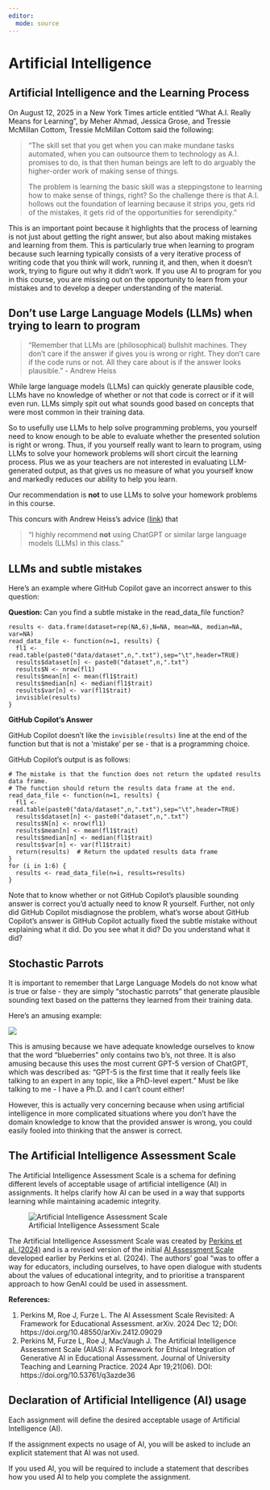 ```yaml
---
editor: 
  mode: source
---
```


# Artificial Intelligence

## Artificial Intelligence and the Learning Process

On August 12, 2025 in a New York Times article entitled "What A.I. Really Means for Learning", by Meher Ahmad, Jessica Grose, and Tressie McMillan Cottom, Tressie McMillan Cottom said the following:

> "The skill set that you get when you can make mundane tasks automated, when you can outsource them to technology as A.I. promises to do, is that then human beings are left to do arguably the higher-order work of making sense of things. 
>         
> The problem is learning the basic skill was a steppingstone to learning how to make sense of things, right? So the challenge there is that A.I. hollows out the foundation of learning because it strips you, gets rid of the mistakes, it gets rid of the opportunities for serendipity."

This is an important point because it highlights that the process of learning is not just about getting the right answer, but also about making mistakes and learning from them. This is particularly true when learning to program because such learning typically consists of a very iterative process of writing code that you think will work, running it, and then, when it doesn't work, trying to figure out why it didn't work. If you use AI to program for you in this course, you are missing out on the opportunity to learn from your mistakes and to develop a deeper understanding of the material.

## Don't use Large Language Models (LLMs) when trying to learn to program

> "Remember that LLMs are (philosophical) bullshit machines. They don’t care if the answer if gives you is wrong or right. They don’t care if the code runs or not. All they care about is if the answer looks plausible." - Andrew Heiss

While large language models (LLMs) can quickly generate plausible code, LLMs have no knowledge of whether or not that code is correct or if it will even run. LLMs simply spit out what sounds good based on concepts that were most common in their training data.

So to usefully use LLMs to help solve programming problems, you yourself need to know enough to be able to evaluate whether the presented solution is right or wrong. Thus, if you yourself really want to learn to program, using LLMs to solve your homework problems will short circuit the learning process. Plus we as your teachers are not interested in evaluating LLM-generated output, as that gives us no measure of what you yourself know and markedly reduces our ability to help you learn.

Our recommendation is **not** to use LLMs to solve your homework problems in this course.

This concurs with Andrew Heiss's advice ([link](https://datavizf24.classes.andrewheiss.com/resource/ai-bs.html)) that

> "I highly recommend **not** using ChatGPT or similar large language models (LLMs) in this class."

## LLMs and subtle mistakes

Here's an example where GitHub Copilot gave an incorrect answer to this question:

**Question:** Can you find a subtle mistake in the read_data_file function?

```         
results <- data.frame(dataset=rep(NA,6),N=NA, mean=NA, median=NA, var=NA)
read_data_file <- function(n=1, results) {
  fl1 <- read.table(paste0("data/dataset",n,".txt"),sep="\t",header=TRUE)
  results$dataset[n] <- paste0("dataset",n,".txt")
  results$N <- nrow(fl1)
  results$mean[n] <- mean(fl1$trait)
  results$median[n] <- median(fl1$trait)
  results$var[n] <- var(fl1$trait)
  invisible(results)
}
```

**GitHub Copilot's Answer**

GitHub Copilot doesn't like the `invisible(results)` line at the end of the function but that is not a 'mistake' per se - that is a programming choice.

GitHub Copilot's output is as follows:

```         
# The mistake is that the function does not return the updated results data frame.
# The function should return the results data frame at the end.
read_data_file <- function(n=1, results) {
  fl1 <- read.table(paste0("data/dataset",n,".txt"),sep="\t",header=TRUE)
  results$dataset[n] <- paste0("dataset",n,".txt")
  results$N[n] <- nrow(fl1)
  results$mean[n] <- mean(fl1$trait)
  results$median[n] <- median(fl1$trait)
  results$var[n] <- var(fl1$trait)
  return(results)  # Return the updated results data frame
}
for (i in 1:6) {
  results <- read_data_file(n=i, results=results)
}
```

Note that to know whether or not GitHub Copilot's plausible sounding answer is correct you'd actually need to know R yourself. Further, not only did GitHub Copilot misdiagnose the problem, what's worse about GitHub Copilot's answer is GitHub Copilot actually fixed the subtle mistake without explaining what it did. Do you see what it did? Do you understand what it did?

## Stochastic Parrots

It is important to remember that Large Language Models do not know what is true or false - they are simply "stochastic parrots" that generate plausible sounding text based on the patterns they learned from their training data. 

Here's an amusing example:

![](img/ChatGPT_Blueberry.png)

This is amusing because we have adequate knowledge ourselves to know that the word "blueberries" only contains two b's, not three.  It is also amusing because this uses the most current GPT-5 version of ChatGPT, which was described as: "GPT-5 is the first time that it really feels like talking to an expert in any topic, like a PhD-level expert."   Must be like talking to me - I have a Ph.D. and I can't count either!

However, this is actually very concerning because when using artificial intelligence in more complicated situations where you don't have the domain knowledge to know that the provided answer is wrong, you could easily fooled into thinking that the answer is correct. 

## The Artificial Intelligence Assessment Scale

The Artificial Intelligence Assessment Scale is a schema for defining different levels of acceptable usage of artificial intelligence (AI) in assignments. It helps clarify how AI can be used in a way that supports learning while maintaining academic integrity.

![Artificial Intelligence Assessment Scale](img/ai-assessment-scale-large.png)

The Artificial Intelligence Assessment Scale was created by [Perkins et al. (2024)](https://doi.org/10.48550/arXiv.2412.09029) and is a revised version of the initial [AI Assessment Scale](https://doi.org/10.53761/q3azde36) developed earlier by Perkins et al. (2024). The authors' goal "was to offer a way for educators, including ourselves, to have open dialogue with students about the values of educational integrity, and to prioritise a transparent approach to how GenAI could be used in assessment.

**References:**

1.  Perkins M, Roe J, Furze L. The AI Assessment Scale Revisited: A Framework for Educational Assessment. arXiv. 2024 Dec 12; DOI: https://doi.org/10.48550/arXiv.2412.09029\
2.  Perkins M, Furze L, Roe J, MacVaugh J. The Artificial Intelligence Assessment Scale (AIAS): A Framework for Ethical Integration of Generative AI in Educational Assessment. Journal of University Teaching and Learning Practice. 2024 Apr 19;21(06). DOI: https://doi.org/10.53761/q3azde36

## Declaration of Artificial Intelligence (AI) usage

Each assignment will define the desired acceptable usage of Artificial Intelligence (AI).

If the assignment expects no usage of AI, you will be asked to include an explicit statement that AI was not used.

If you used AI, you will be required to include a statement that describes how you used AI to help you complete the assignment.

